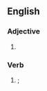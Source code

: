 ==English==

===Adjective===
{{head|en|adjective}}

# {{alternative spelling of|dispirited|lang=en}}

===Verb===
{{head|en|verb form}}

# {{en-past of|disspirit}}; {{alternative spelling of|dispirited|lang=en}}